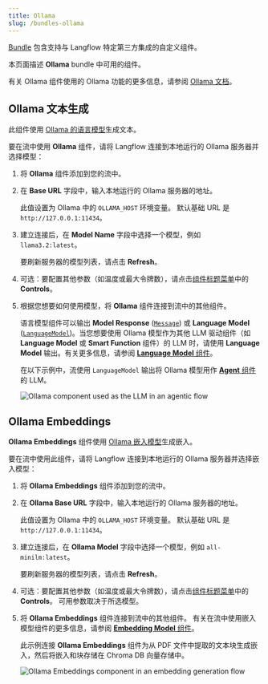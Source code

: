 ```yaml
---
title: Ollama
slug: /bundles-ollama
---
```



[Bundle](/components-bundle-components) 包含支持与 Langflow 特定第三方集成的自定义组件。

本页面描述 **Ollama** bundle 中可用的组件。

有关 Ollama 组件使用的 Ollama 功能的更多信息，请参阅 [Ollama 文档](https://ollama.com/)。

## Ollama 文本生成

此组件使用 [Ollama 的语言模型](https://ollama.com/library)生成文本。

要在流中使用 **Ollama** 组件，请将 Langflow 连接到本地运行的 Ollama 服务器并选择模型：

1. 将 **Ollama** 组件添加到您的流中。

2. 在 **Base URL** 字段中，输入本地运行的 Ollama 服务器的地址。

    此值设置为 Ollama 中的 `OLLAMA_HOST` 环境变量。
    默认基础 URL 是 `http://127.0.0.1:11434`。

3. 建立连接后，在 **Model Name** 字段中选择一个模型，例如 `llama3.2:latest`。

    要刷新服务器的模型列表，请点击 <Icon name="RefreshCw" aria-hidden="true"/> **Refresh**。

4. 可选：要配置其他参数（如温度或最大令牌数），请点击[组件标题菜单](/concepts-components#component-menus)中的 <Icon name="SlidersHorizontal" aria-hidden="true"/> **Controls**。

5. 根据您想要如何使用模型，将 **Ollama** 组件连接到流中的其他组件。

    语言模型组件可以输出 **Model Response** ([`Message`](/data-types#message)) 或 **Language Model** ([`LanguageModel`](/data-types#languagemodel))。当您想要使用 Ollama 模型作为其他 LLM 驱动组件（如 **Language Model** 或 **Smart Function** 组件）的 LLM 时，请使用 **Language Model** 输出。有关更多信息，请参阅 [**Language Model** 组件](/components-models)。

    在以下示例中，流使用 `LanguageModel` 输出将 Ollama 模型用作 [**Agent** 组件](/components-agents)的 LLM。

    ![Ollama component used as the LLM in an agentic flow](/img/component-ollama-model.png)

## Ollama Embeddings

**Ollama Embeddings** 组件使用 [Ollama 嵌入模型](https://ollama.com/search?c=embedding)生成嵌入。

要在流中使用此组件，请将 Langflow 连接到本地运行的 Ollama 服务器并选择嵌入模型：

1. 将 **Ollama Embeddings** 组件添加到您的流中。

2. 在 **Ollama Base URL** 字段中，输入本地运行的 Ollama 服务器的地址。

    此值设置为 Ollama 中的 `OLLAMA_HOST` 环境变量。
    默认基础 URL 是 `http://127.0.0.1:11434`。

3. 建立连接后，在 **Ollama Model** 字段中选择一个模型，例如 `all-minilm:latest`。

    要刷新服务器的模型列表，请点击 <Icon name="RefreshCw" aria-hidden="true"/> **Refresh**。

4. 可选：要配置其他参数（如温度或最大令牌数），请点击[组件标题菜单](/concepts-components#component-menus)中的 <Icon name="SlidersHorizontal" aria-hidden="true"/> **Controls**。
可用参数取决于所选模型。

5. 将 **Ollama Embeddings** 组件连接到流中的其他组件。
有关在流中使用嵌入模型组件的更多信息，请参阅 [**Embedding Model** 组件](/components-embedding-models)。

    此示例连接 **Ollama Embeddings** 组件为从 PDF 文件中提取的文本块生成嵌入，然后将嵌入和块存储在 Chroma DB 向量存储中。

    ![Ollama Embeddings component in an embedding generation flow](/img/component-ollama-embeddings-chromadb.png)